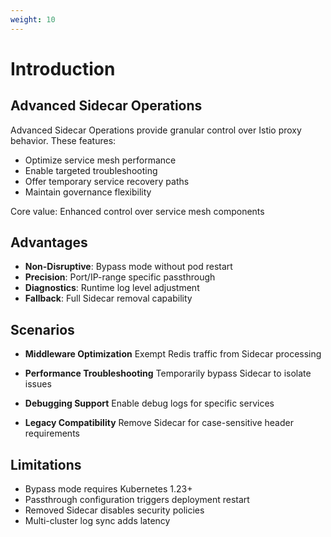 ```yaml
---
weight: 10
---
```



# Introduction

## Advanced Sidecar Operations

Advanced Sidecar Operations provide granular control over Istio proxy behavior. These features:

- Optimize service mesh performance
- Enable targeted troubleshooting
- Offer temporary service recovery paths
- Maintain governance flexibility

Core value: Enhanced control over service mesh components

## Advantages
- ​**Non-Disruptive**: Bypass mode without pod restart
- ​**Precision**: Port/IP-range specific passthrough
- ​**Diagnostics**: Runtime log level adjustment
- ​**Fallback**: Full Sidecar removal capability

## Scenarios
- ​**Middleware Optimization**
  Exempt Redis traffic from Sidecar processing

- ​**Performance Troubleshooting**
  Temporarily bypass Sidecar to isolate issues

- ​**Debugging Support**
  Enable debug logs for specific services

- ​**Legacy Compatibility**
  Remove Sidecar for case-sensitive header requirements

## Limitations
- Bypass mode requires Kubernetes 1.23+
- Passthrough configuration triggers deployment restart
- Removed Sidecar disables security policies
- Multi-cluster log sync adds latency


